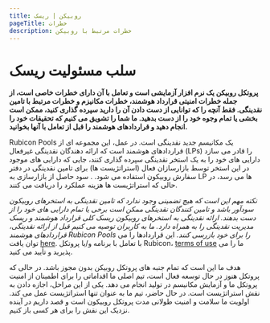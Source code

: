 ```yaml
---
title: روبیکن | ریسک
pageTitle: خطرات
description: خطرات مرتبط با روبیکن
---
```


# سلب مسئولیت ریسک

**پروتکل روبیکن یک نرم افزار آزمایشی است و تعامل با آن دارای خطرات خاصی است، از جمله خطرات امنیتی قرارداد هوشمند، خطرات مکانیزم و خطرات مرتبط با تامین نقدینگی. فقط آنچه را که توانایی از دست دادن آن را دارید سپرده گذاری کنید، ممکن است بخشی یا تمام وجوه خود را از دست بدهید. ما شما را تشویق می کنیم که تحقیقات خود را انجام دهید و قراردادهای هوشمند را قبل از تعامل با آنها بخوانید.**

Rubicon Pools یک مکانیسم جدید نقدینگی است. در عمل، این مجموعه ای از قراردادهای هوشمند است که ارائه دهندگان نقدینگی غیرفعال (LPs) را قادر می سازد دارایی های خود را به یک استخر نقدینگی سپرده گذاری کنند، جایی که دارایی های موجود در این استخر توسط بازارسازان فعال (استراتژیست ها) برای تامین نقدینگی در دفتر سفارش روبیکون استفاده می شود. . سود حاصل از بازارسازی به LP ها می رسد، در حالی که استراتژیست ها هزینه عملکرد را دریافت می کنند.

_نکته مهم این است که هیچ تضمینی وجود ندارد که تامین نقدینگی به استخرهای روبیکون سودآور باشد و تامین کنندگان نقدینگی ممکن است برخی یا تمام دارایی های خود را از دست بدهند. ارائه نقدینگی به استخرهای روبیکون ریسک کلی قرارداد هوشمند و ریسک مدیریت نقدینگی را به همراه دارد. ما به کاربران توصیه می کنیم قبل از ارائه نقدینگی، قراردادهای هوشمند Rubicon Pools را برای خود بازرسی کنند._ این قراردادها را می توان یافت [here](https://github.com/RubiconDeFi/rubicon\_protocol/tree/master/contracts/rubiconPools). با تعامل با برنامه و/یا پروتکل Rubicon، [terms of use](https://www.rubicon.finance/terms) ما را می پذیرید و تأیید می کنید.

هدف ما این است که تمام جنبه های پروتکل روبیکن بدون مجوز باشد. در حالی که پروتکل هنوز در حال توسعه فعال است، تیم اصلی ما اقداماتی را برای اطمینان از امنیت پروتکل ما و آزمایش مکانیسم در تولید انجام می دهد. یکی از این مراحل، اجازه دادن به نقش استراتژیست است. در حال حاضر، تیم ما به عنوان تنها استراتژیست عمل می کند. اولویت ما سلامت و امنیت طولانی مدت پروتکل روبیکون است و قصد داریم در آینده نزدیک این نقش را برای هر کسی باز کنیم.